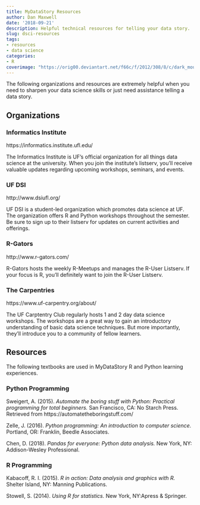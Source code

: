 ```yaml
---
title: MyDataStory Resources
author: Dan Maxwell
date: '2018-09-21'
description: Helpful technical resources for telling your data story.
slug: dsci-resources
tags:
- resources
- data science
categories: 
- R
coverimage: "https://orig00.deviantart.net/f66c/f/2012/308/8/c/dark_mountains_plain_by_raywindly_kingdom-d5jxukx.jpg"
---
```


The following organizations and resources are extremely helpful when you need to sharpen your data science skills or just need assistance telling a data story.    

## **Organizations**

### Informatics Institute
https://informatics.institute.ufl.edu/

The Informatics Institute is UF's official organization for all things data science at the university. When you join the institute's listserv, you'll receive valuable updates regarding  upcoming workshops, seminars, and events.

### UF DSI
http://www.dsiufl.org/

UF DSI is a student-led organization which promotes data science at UF.  The organization offers R and Python workshops throughout the semester.  Be sure to sign up to their listserv for updates on current activities and offerings. 

### R-Gators
http://www.r-gators.com/

R-Gators hosts the weekly R-Meetups and manages the R-User Listserv.  If your focus is R, you'll definitely want to join the R-User Listserv.

### The Carpentries
https://www.uf-carpentry.org/about/

The UF Carptentry Club regularly hosts 1 and 2 day data science workshops.  The workshops are a great way to gain an introductory understanding of basic data science techniques.  But more importantly, they'll introduce you to a community of fellow learners.

## **Resources**
The following textbooks are used in MyDataStory R and Python learning experiences.  

### Python Programming
Sweigert, A. (2015). *Automate the boring stuff with Python: Practical programming for total beginners.* San Francisco, CA: No Starch Press. Retrieved from https://automatetheboringstuff.com/

Zelle, J. (2016). *Python programming: An introduction to computer science.*  Portland, OR: Franklin, Beedle Associates.

Chen, D. (2018). *Pandas for everyone: Python data analysis.* New York, NY: Addison-Wesley Professional.

### R Programming
Kabacoff, R. I. (2015). *R in action: Data analysis and graphics with R.* Shelter Island, NY: Manning Publications.

Stowell, S. (2014). *Using R for statistics.* New York, NY:Apress & Springer.
